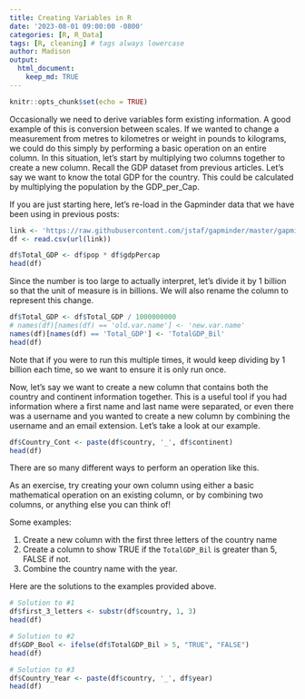 ```yaml
---
title: Creating Variables in R
date: '2023-08-01 09:00:00 -0800'
categories: [R, R_Data]
tags: [R, cleaning] # tags always lowercase
author: Madison
output: 
  html_document:
    keep_md: TRUE
---
```


```r
knitr::opts_chunk$set(echo = TRUE)
```


Occasionally we need to derive variables form existing information. A good example of this is conversion between scales. If we wanted to change a measurement from metres to kilometres or weight in pounds to kilograms, we could do this simply by performing a basic operation on an entire column. In this situation, let’s start by multiplying two columns together to create a new column. Recall the GDP dataset from previous articles. Let’s say we want to know the total GDP for the country. This could be calculated by multiplying the population by the GDP_per_Cap.

If you are just starting here, let’s re-load in the Gapminder data that we have been using in previous posts:

```r
link <- 'https://raw.githubusercontent.com/jstaf/gapminder/master/gapminder/gapminder.csv'
df <- read.csv(url(link))
```

```r
df$Total_GDP <- df$pop * df$gdpPercap
head(df)
```

Since the number is too large to actually interpret, let’s divide it by 1 billion so that the unit of measure is in billions. We will also rename the column to represent this change.

```r
df$Total_GDP <- df$Total_GDP / 1000000000
# names(df)[names(df) == 'old.var.name'] <- 'new.var.name'
names(df)[names(df) == 'Total_GDP'] <- 'TotalGDP_Bil'
head(df)
```

Note that if you were to run this multiple times, it would keep dividing by 1 billion each time, so we want to ensure it is only run once.

Now, let’s say we want to create a new column that contains both the country and continent information together. This is a useful tool if you had information where a first name and last name were separated, or even there was a username and you wanted to create a new column by combining the username and an email extension. Let’s take a look at our example.

```r
df$Country_Cont <- paste(df$country, '_', df$continent)
head(df)
```

There are so many different ways to perform an operation like this.

As an exercise, try creating your own column using either a basic mathematical operation on an existing column, or by combining two columns, or anything else you can think of!

Some examples:

1. Create a new column with the first three letters of the country name
2. Create a column to show TRUE if the `TotalGDP_Bil` is greater than 5, FALSE if not.
3. Combine the country name with the year.

Here are the solutions to the examples provided above.

```r
# Solution to #1
df$first_3_letters <- substr(df$country, 1, 3)
head(df)
```

```r
# Solution to #2
df$GDP_Bool <- ifelse(df$TotalGDP_Bil > 5, "TRUE", "FALSE")
head(df)
```

```r
# Solution to #3
df$Country_Year <- paste(df$country, '_', df$year)
head(df)
```